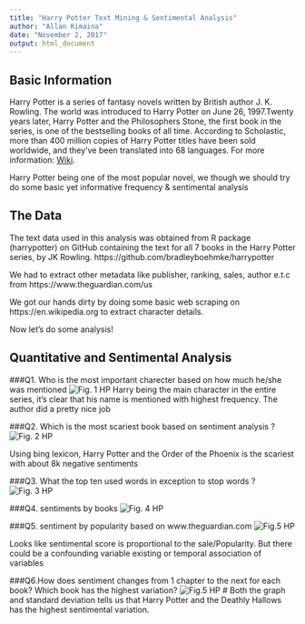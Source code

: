 ```yaml
---
title: "Harry Potter Text Mining & Sentimental Analysis"
author: "Allan Kimaina"
date: "November 2, 2017"
output: html_document
---
```



## Basic Information
Harry Potter is a series of fantasy novels written by British author J. K. Rowling. The world was introduced to Harry Potter on June 26, 1997.Twenty years later, Harry Potter and the Philosophers Stone, the first book in the series, is one of the bestselling books of all time. According to Scholastic, more than 400 million copies of Harry Potter titles have been sold worldwide, and they’ve been translated into 68 languages. For more information: [Wiki](https://en.wikipedia.org/wiki/Harry_Potter).

Harry Potter being one of the most popular novel, we though we should try do some basic yet informative frequency & sentimental analysis

## The Data

The text data used in this analysis was obtained from R package (harrypotter) on GitHub containing the text for all 7 books in the Harry Potter series, by JK Rowling. https://github.com/bradleyboehmke/harrypotter

We had to extract other metadata like  publisher, ranking, sales, author e.t.c from https://www.theguardian.com/us

We got our hands dirty by doing some basic web scraping on https://en.wikipedia.org to extract character details.

Now let's do some analysis!

## Quantitative and Sentimental Analysis
###Q1. Who is the most important charecter based on how much he/she was mentioned 
![*Fig. 1* HP ](graph/harrypotter_clean_tokens.q1.png)
Harry being the main character in the entire series, it’s clear that his name is mentioned with highest frequency. The author did a pretty nice job 

###Q2. Which is the most scariest book based on sentiment analysis ?
![*Fig. 2* HP ](graph/hp_negative_sentiment.q2.png)

 Using bing lexicon, Harry Potter and the Order of the Phoenix is the scariest with about 8k negative sentiments

###Q3. What the top ten used words in exception to stop words ?
![*Fig. 3* HP ](graph/word_count.q3.png)

###Q4. sentiments by books 
![*Fig. 4* HP ](graph/hp_sentiment_by_book.q4.png)

###Q5. sentiment by popularity based on www.theguardian.com
![*Fig.5* HP ](graph/hp_by_sales.q5.png)

Looks like sentimental score is proportional to the sale/Popularity. But there could be a confounding variable existing or temporal association of variables

###Q6.How does sentiment changes from 1 chapter to the next for each book? Which book has the highest variation?
![*Fig.5* HP ](graph/hp_sentiment_changes.q6.png)
# Both the graph and standard deviation tells us that Harry Potter and the Deathly Hallows has the highest sentimental variation. 